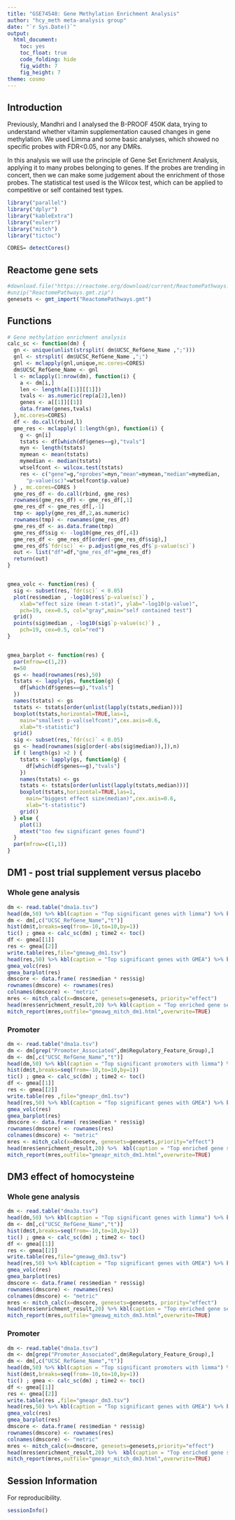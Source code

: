 ```yaml
---
title: "GSE74548: Gene Methylation Enrichment Analysis"
author: "hcy_meth meta-analysis group"
date: "`r Sys.Date()`"
output:
  html_document:
    toc: yes
    toc_float: true
    code_folding: hide
    fig_width: 7
    fig_height: 7
theme: cosmo
---
```


##  Introduction

Previously, Mandhri and I analysed the B-PROOF 450K data, trying to understand
whether vitamin supplementation caused changes in gene methylation.
We used Limma and some basic analyses, which showed no specific probes with FDR<0.05,
nor any DMRs.

In this analysis we will use the principle of Gene Set Enrichment Analysis, applying it
to many probes belonging to genes.
If the probes are trending in concert, then we can make some judgement about the
enrichment of those probes.
The statistical test used is the Wilcox test, which can be applied to competitive 
or self contained test types.

```r

library("parallel")
library("dplyr")
library("kableExtra")
library("eulerr")
library("mitch")
library("tictoc")

CORES= detectCores()

```

## Reactome gene sets

```r

#download.file("https://reactome.org/download/current/ReactomePathways.gmt.zip", destfile="ReactomePathways.gmt.zip")
#unzip("ReactomePathways.gmt.zip")
genesets <- gmt_import("ReactomePathways.gmt")

```

## Functions

```r

# Gene methylation enrichment analysis
calc_sc <- function(dm) {
  gn <- unique(unlist(strsplit( dm$UCSC_RefGene_Name ,";")))
  gnl <- strsplit( dm$UCSC_RefGene_Name ,";")
  gnl <- mclapply(gnl,unique,mc.cores=CORES)
  dm$UCSC_RefGene_Name <- gnl
  l <- mclapply(1:nrow(dm), function(i) {
    a <- dm[i,]
    len <- length(a[[1]][[1]])
    tvals <- as.numeric(rep(a[2],len))
    genes <- a[[1]][[1]]
    data.frame(genes,tvals)
  },mc.cores=CORES)
  df <- do.call(rbind,l)
  gme_res <- mclapply( 1:length(gn), function(i) {
    g <- gn[i]
    tstats <- df[which(df$genes==g),"tvals"]
    myn <- length(tstats)
    mymean <- mean(tstats)
    mymedian <- median(tstats)
    wtselfcont <- wilcox.test(tstats)
    res <- c("gene"=g,"nprobes"=myn,"mean"=mymean,"median"=mymedian,
      "p-value(sc)"=wtselfcont$p.value)
  } , mc.cores=CORES )
  gme_res_df <- do.call(rbind, gme_res)
  rownames(gme_res_df) <- gme_res_df[,1]
  gme_res_df <- gme_res_df[,-1]
  tmp <- apply(gme_res_df,2,as.numeric)
  rownames(tmp) <- rownames(gme_res_df)
  gme_res_df <- as.data.frame(tmp)
  gme_res_df$sig <- -log10(gme_res_df[,4])
  gme_res_df <- gme_res_df[order(-gme_res_df$sig),]
  gme_res_df$`fdr(sc)` <- p.adjust(gme_res_df$`p-value(sc)`)
  out <- list("df"=df,"gme_res_df"=gme_res_df)
  return(out)
}


gmea_volc <- function(res) {
  sig <- subset(res,`fdr(sc)` < 0.05)
  plot(res$median , -log10(res$`p-value(sc)`) ,
    xlab="effect size (mean t-stat)", ylab="-log10(p-value)",
    pch=19, cex=0.5, col="gray",main="self contained test")
  grid()
  points(sig$median , -log10(sig$`p-value(sc)`) ,
    pch=19, cex=0.5, col="red")
}


gmea_barplot <- function(res) {
  par(mfrow=c(1,2))
  n=50
  gs <- head(rownames(res),50)
  tstats <- lapply(gs, function(g) {
    df[which(df$genes==g),"tvals"]
  })
  names(tstats) <- gs
  tstats <- tstats[order(unlist(lapply(tstats,median)))]
  boxplot(tstats,horizontal=TRUE,las=1,
    main="smallest p-val(selfcont)",cex.axis=0.6,
    xlab="t-statistic")
  grid()
  sig <- subset(res,`fdr(sc)` < 0.05)
  gs <- head(rownames(sig[order(-abs(sig$median)),]),n)
  if ( length(gs) >2 ) {
    tstats <- lapply(gs, function(g) {
      df[which(df$genes==g),"tvals"]
    })
    names(tstats) <- gs
    tstats <- tstats[order(unlist(lapply(tstats,median)))]
    boxplot(tstats,horizontal=TRUE,las=1,
      main="biggest effect size(median)",cex.axis=0.6,
      xlab="t-statistic")
    grid()
  } else {
    plot(1)
    mtext("too few significant genes found")
  }
  par(mfrow=c(1,1))
}


```
## DM1 - post trial supplement versus placebo

### Whole gene analysis

```r

dm <- read.table("dma1a.tsv")
head(dm,50) %>% kbl(caption = "Top significant genes with limma") %>% kable_paper("hover", full_width = F)
dm <- dm[,c("UCSC_RefGene_Name","t")]
hist(dm$t,breaks=seq(from=-10,to=10,by=1))
tic() ; gmea <- calc_sc(dm) ; time2 <- toc()
df <- gmea[[1]]
res <- gmea[[2]]
write.table(res,file="gmeawg_dm1.tsv")
head(res,50) %>% kbl(caption = "Top significant genes with GMEA") %>% kable_paper("hover", full_width = F)
gmea_volc(res)
gmea_barplot(res)
dmscore <- data.frame( res$median * res$sig)
rownames(dmscore) <- rownames(res)
colnames(dmscore) <- "metric"
mres <- mitch_calc(x=dmscore, genesets=genesets, priority="effect")
head(mres$enrichment_result,20) %>% kbl(caption = "Top enriched gene sets with GMEA-Mitch") %>% kable_paper("hover", full_width = F)
mitch_report(mres,outfile="gmeawg_mitch_dm1.html",overwrite=TRUE)

```

### Promoter

```r

dm <- read.table("dma1a.tsv")
dm <- dm[grep("Promoter_Associated",dm$Regulatory_Feature_Group),]
dm <- dm[,c("UCSC_RefGene_Name","t")]
head(dm,50) %>% kbl(caption = "Top significant promoters with limma") %>% kable_paper("hover", full_width = F)
hist(dm$t,breaks=seq(from=-10,to=10,by=1))
tic() ; gmea <- calc_sc(dm) ; time2 <- toc()
df <- gmea[[1]]
res <- gmea[[2]]
write.table(res ,file="gmeapr_dm1.tsv")
head(res,50) %>% kbl(caption = "Top significant genes with GMEA") %>% kable_paper("hover", full_width = F)
gmea_volc(res)
gmea_barplot(res)
dmscore <- data.frame( res$median * res$sig)
rownames(dmscore) <- rownames(res)
colnames(dmscore) <- "metric"
mres <- mitch_calc(x=dmscore, genesets=genesets,priority="effect")
head(mres$enrichment_result,20) %>%  kbl(caption = "Top enriched gene sets with GMEA-Mitch (promoter only)") %>% kable_paper("hover", full_width = F)
mitch_report(mres,outfile="gmeapr_mitch_dm1.html",overwrite=TRUE)

```

## DM3 effect of homocysteine

### Whole gene analysis

```r

dm <- read.table("dma3a.tsv")
head(dm,50) %>% kbl(caption = "Top significant genes with limma") %>% kable_paper("hover", full_width = F)
dm <- dm[,c("UCSC_RefGene_Name","t")]
hist(dm$t,breaks=seq(from=-10,to=10,by=1))
tic() ; gmea <- calc_sc(dm) ; time2 <- toc()
df <- gmea[[1]]
res <- gmea[[2]]
write.table(res,file="gmeawg_dm3.tsv")
head(res,50) %>% kbl(caption = "Top significant genes with GMEA") %>% kable_paper("hover", full_width = F)
gmea_volc(res)
gmea_barplot(res)
dmscore <- data.frame( res$median * res$sig)
rownames(dmscore) <- rownames(res)
colnames(dmscore) <- "metric"
mres <- mitch_calc(x=dmscore, genesets=genesets, priority="effect")
head(mres$enrichment_result,20) %>% kbl(caption = "Top enriched gene sets with GMEA-Mitch") %>% kable_paper("hover", full_width = F)
mitch_report(mres,outfile="gmeawg_mitch_dm3.html",overwrite=TRUE)

```

### Promoter

```r

dm <- read.table("dma1a.tsv")
dm <- dm[grep("Promoter_Associated",dm$Regulatory_Feature_Group),]
dm <- dm[,c("UCSC_RefGene_Name","t")]
head(dm,50) %>% kbl(caption = "Top significant promoters with limma") %>% kable_paper("hover", full_width = F)
hist(dm$t,breaks=seq(from=-10,to=10,by=1))
tic() ; gmea <- calc_sc(dm) ; time2 <- toc()
df <- gmea[[1]]
res <- gmea[[2]]
write.table(res ,file="gmeapr_dm3.tsv")
head(res,50) %>% kbl(caption = "Top significant genes with GMEA") %>% kable_paper("hover", full_width = F)
gmea_volc(res)
gmea_barplot(res)
dmscore <- data.frame( res$median * res$sig)
rownames(dmscore) <- rownames(res)
colnames(dmscore) <- "metric"
mres <- mitch_calc(x=dmscore, genesets=genesets,priority="effect")
head(mres$enrichment_result,20) %>%  kbl(caption = "Top enriched gene sets with GMEA-Mitch (promoter only)") %>% kable_paper("hover", full_width = F)
mitch_report(mres,outfile="gmeapr_mitch_dm3.html",overwrite=TRUE)

```

## Session Information

For reproducibility.

```r

sessionInfo()

```

